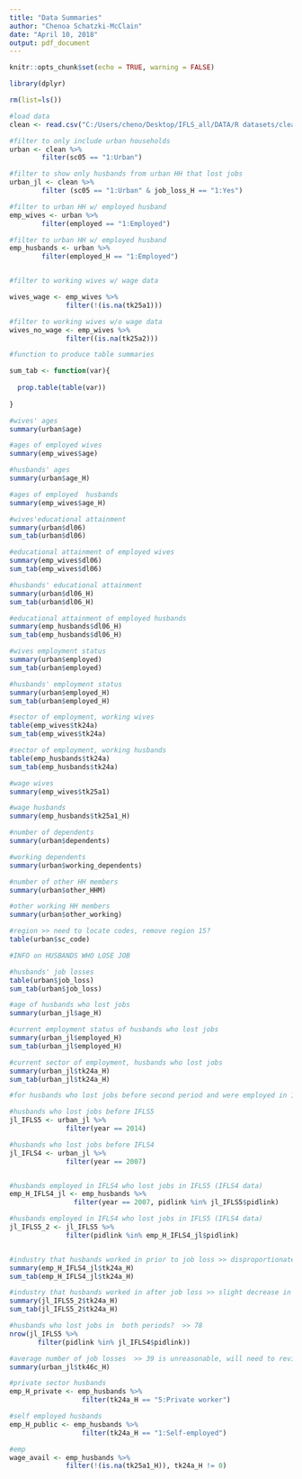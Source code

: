 ```yaml
---
title: "Data Summaries"
author: "Chenoa Schatzki-McClain"
date: "April 10, 2018"
output: pdf_document
---
```


```r
knitr::opts_chunk$set(echo = TRUE, warning = FALSE)
```

```r
library(dplyr)

```

```r

rm(list=ls())

```


```r
#load data
clean <- read.csv("C:/Users/cheno/Desktop/IFLS_all/DATA/R datasets/clean_4_10.csv")

#filter to only include urban households
urban <- clean %>%
        filter(sc05 == "1:Urban")

#filter to show only husbands from urban HH that lost jobs
urban_jl <- clean %>%
        filter (sc05 == "1:Urban" & job_loss_H == "1:Yes")

#filter to urban HH w/ employed husband
emp_wives <- urban %>%
        filter(employed == "1:Employed")

#filter to urban HH w/ employed husband
emp_husbands <- urban %>%
        filter(employed_H == "1:Employed")


#filter to working wives w/ wage data

wives_wage <- emp_wives %>%
              filter(!(is.na(tk25a1)))

#filter to working wives w/o wage data
wives_no_wage <- emp_wives %>%
              filter((is.na(tk25a2)))

```

```r
#function to produce table summaries

sum_tab <- function(var){
  
  prop.table(table(var))
  
}


```

```r

#wives' ages
summary(urban$age)

#ages of employed wives
summary(emp_wives$age)

#husbands' ages
summary(urban$age_H)

#ages of employed  husbands
summary(emp_wives$age_H)

#wives'educational attainment
summary(urban$dl06)
sum_tab(urban$dl06)

#educational attainment of employed wives
summary(emp_wives$dl06)
sum_tab(emp_wives$dl06)

#husbands' educational attainment
summary(urban$dl06_H)
sum_tab(urban$dl06_H)

#educational attainment of employed husbands
summary(emp_husbands$dl06_H)
sum_tab(emp_husbands$dl06_H)

#wives employment status
summary(urban$employed)
sum_tab(urban$employed)

#husbands' employment status
summary(urban$employed_H)
sum_tab(urban$employed_H)

#sector of employment, working wives
table(emp_wives$tk24a)
sum_tab(emp_wives$tk24a)

#sector of employment, working husbands
table(emp_husbands$tk24a)
sum_tab(emp_husbands$tk24a)

#wage wives
summary(emp_wives$tk25a1)

#wage husbands
summary(emp_husbands$tk25a1_H)

#number of dependents
summary(urban$dependents)

#working dependents
summary(urban$working_dependents)

#number of other HH members
summary(urban$other_HHM)

#other working HH members
summary(urban$other_working)

#region >> need to locate codes, remove region 15?
table(urban$sc_code)

#INFO on HUSBANDS WHO LOSE JOB

#husbands' job losses
table(urban$job_loss)
sum_tab(urban$job_loss)

#age of husbands who lost jobs
summary(urban_jl$age_H)

#current employment status of husbands who lost jobs
summary(urban_jl$employed_H)
sum_tab(urban_jl$employed_H)

#current sector of employment, husbands who lost jobs
summary(urban_jl$tk24a_H)
sum_tab(urban_jl$tk24a_H)

#for husbands who lost jobs before second period and were employed in 1st period, job type in first period

#husbands who lost jobs before IFLS5
jl_IFLS5 <- urban_jl %>%
              filter(year == 2014)

#husbands who lost jobs before IFLS4
jl_IFLS4 <- urban_jl %>%
              filter(year == 2007)


#husbands employed in IFLS4 who lost jobs in IFLS5 (IFLS4 data)
emp_H_IFLS4_jl <- emp_husbands %>%
                filter(year == 2007, pidlink %in% jl_IFLS5$pidlink)

#husbands employed in IFLS4 who lost jobs in IFLS5 (IFLS4 data)
jl_IFLS5_2 <- jl_IFLS5 %>%
              filter(pidlink %in% emp_H_IFLS4_jl$pidlink)  


#industry that husbands worked in prior to job loss >> disproportionately private sector
summary(emp_H_IFLS4_jl$tk24a_H)
sum_tab(emp_H_IFLS4_jl$tk24a_H)

#industry that husbands worked in after job loss >> slight decrease in private sector
summary(jl_IFLS5_2$tk24a_H)
sum_tab(jl_IFLS5_2$tk24a_H)

#husbands who lost jobs in  both periods?  >> 78
nrow(jl_IFLS5 %>%
       filter(pidlink %in% jl_IFLS4$pidlink))

#average number of job losses  >> 39 is unreasonable, will need to revisit this
summary(urban_jl$tk46c_H)

#private sector husbands 
emp_H_private <- emp_husbands %>%
                  filter(tk24a_H == "5:Private worker")

#self employed husbands
emp_H_public <- emp_husbands %>%
                  filter(tk24a_H == "1:Self-employed")

#emp
wage_avail <- emp_husbands %>%
              filter(!(is.na(tk25a1_H)), tk24a_H != 0)


```